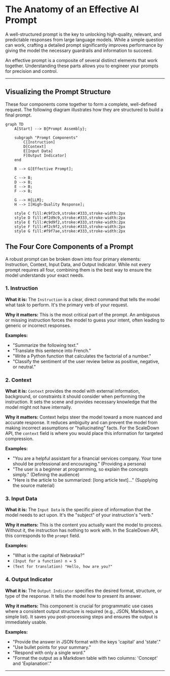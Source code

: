# The Anatomy of an Effective AI Prompt

A well-structured prompt is the key to unlocking high-quality, relevant, and predictable responses from large language models. While a simple question can work, crafting a detailed prompt significantly improves performance by giving the model the necessary guardrails and information to succeed.

An effective prompt is a composite of several distinct elements that work together. Understanding these parts allows you to engineer your prompts for precision and control.

---
## Visualizing the Prompt Structure

These four components come together to form a complete, well-defined request. The following diagram illustrates how they are structured to build a final prompt.

```mermaid
graph TD
    A[Start] --> B{Prompt Assembly};

    subgraph "Prompt Components"
        C[Instruction]
        D[Context]
        E[Input Data]
        F[Output Indicator]
    end

    B --> G[Effective Prompt];

    C --> B;
    D --> B;
    E --> B;
    F --> B;

    G --> H{LLM};
    H --> I[High-Quality Response];

    style C fill:#c9f2c9,stroke:#333,stroke-width:2px
    style D fill:#f2d9c9,stroke:#333,stroke-width:2px
    style E fill:#c9d9f2,stroke:#333,stroke-width:2px
    style F fill:#f2c9f2,stroke:#333,stroke-width:2px
    style G fill:#f9f7ae,stroke:#333,stroke-width:2px
```

## The Four Core Components of a Prompt

A robust prompt can be broken down into four primary elements: Instruction, Context, Input Data, and Output Indicator. While not every prompt requires all four, combining them is the best way to ensure the model understands your exact needs.

### 1. Instruction
**What it is:** The `Instruction` is a clear, direct command that tells the model what task to perform. It's the primary verb of your request.

**Why it matters:** This is the most critical part of the prompt. An ambiguous or missing instruction forces the model to guess your intent, often leading to generic or incorrect responses.

**Examples:**
- "Summarize the following text."
- "Translate this sentence into French."
- "Write a Python function that calculates the factorial of a number."
- "Classify the sentiment of the user review below as positive, negative, or neutral."

### 2. Context
**What it is:** `Context` provides the model with external information, background, or constraints it should consider when performing the instruction. It sets the scene and provides necessary knowledge that the model might not have internally.

**Why it matters:** Context helps steer the model toward a more nuanced and accurate response. It reduces ambiguity and can prevent the model from making incorrect assumptions or "hallucinating" facts. For the ScaleDown API, the `context` field is where you would place this information for targeted compression.

**Examples:**
- "You are a helpful assistant for a financial services company. Your tone should be professional and encouraging." (Providing a persona)
- "The user is a beginner at programming, so explain the concepts simply." (Defining the audience)
- "Here is the article to be summarized: [long article text]..." (Supplying the source material)

### 3. Input Data
**What it is:** The `Input Data` is the specific piece of information that the model needs to act upon. It's the "subject" of your instruction's "verb."

**Why it matters:** This is the content you actually want the model to process. Without it, the instruction has nothing to work with. In the ScaleDown API, this corresponds to the `prompt` field.

**Examples:**
- "What is the capital of Nebraska?"
- `(Input for a function) n = 5`
- `(Text for translation) "Hello, how are you?"`

### 4. Output Indicator
**What it is:** The `Output Indicator` specifies the desired format, structure, or type of the response. It tells the model *how* to present its answer.

**Why it matters:** This component is crucial for programmatic use cases where a consistent output structure is required (e.g., JSON, Markdown, a simple list). It saves you post-processing steps and ensures the output is immediately usable.

**Examples:**
- "Provide the answer in JSON format with the keys 'capital' and 'state'."
- "Use bullet points for your summary."
- "Respond with only a single word."
- "Format the output as a Markdown table with two columns: 'Concept' and 'Explanation'."

---
